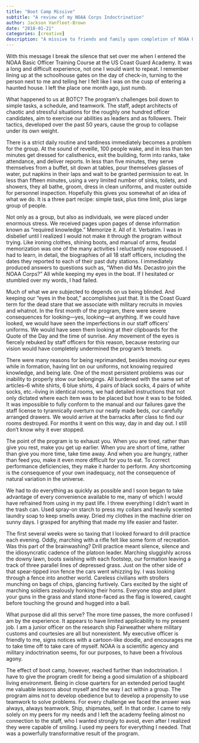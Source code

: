 ```yaml
---
title: "Boot Camp Missive"
subtitle: "A review of my NOAA Corps Indoctrination"
author: Jackson Vanfleet-Brown
date: "2018-01-21"
categories: [creative]
description: "A missive to friends and family upon completion of NOAA Officer basic training"
---
```


With this message I break the silence that set over me when I entered the NOAA Basic Officer Training Course at the US Coast Guard Academy. It was a long and difficult experience, not one I would want to repeat. I remember lining up at the schoolhouse gates on the day of check-in, turning to the person next to me and telling her I felt like I was on the cusp of entering a haunted house. I left the place one month ago, just numb.

What happened to us at BOTC? The program’s challenges boil down to simple tasks, a schedule, and teamwork. The staff, adept architects of chaotic and stressful situations for the roughly one hundred officer candidates, aim to exercise our abilities as leaders and as followers. Their tactics, developed over the past 50 years, cause the group to collapse under its own weight.

There is a strict daily routine and tardiness immediately becomes a problem for the group. At the sound of reveille, 100 people wake, and in less than ten minutes get dressed for calisthenics, exit the building, form into ranks, take attendance, and deliver reports. In less than five minutes, they serve themselves from a buffet, sit down at tables, pour themselves glasses of water, put napkins in their laps and wait to be granted permission to eat. In less than fifteen minutes, using a very limited number of sinks, toilets, and showers, they all bathe, groom, dress in clean uniforms, and muster outside for personnel inspection. Hopefully this gives you somewhat of an idea of what we do. It is a three part recipe: simple task, plus time limit, plus large group of people.

Not only as a group, but also as individuals, we were placed under enormous stress. We received pages upon pages of dense information known as “required knowledge.” Memorize it. All of it. Verbatim. I was in disbelief until I realized I would not make it through the program without trying. Like ironing clothes, shining boots, and manual of arms, feudal memorization was one of the many activities I reluctantly now espoused. I had to learn, in detail, the biographies of all 18 staff officers, including the dates they reported to each of their past duty stations. I immediately produced answers to questions such as, “When did Ms. Decastro join the NOAA Corps?” All while keeping my eyes in the boat. If I hesitated or stumbled over my words, I had failed.

Much of what we are subjected to depends on us being blinded. And keeping our “eyes in the boat,” accomplishes just that. It is the Coast Guard term for the dead stare that we associate with military recruits in movies and whatnot. In the first month of the program, there were severe consequences for looking—yes, looking—at anything. If we could have looked, we would have seen the imperfections in our staff officers’ uniforms. We would have seen them looking at their clipboards for the Quote of the Day and the time of sunrise. Any movement of the eyes is fiercely rebuked by staff officers for this reason, because restoring our vision would have completely undermined the program’s tenets.

There were many reasons for being reprimanded, besides moving our eyes while in formation, having lint on our uniforms, not knowing required knowledge, and being late. One of the most persistent problems was our inability to properly stow our belongings. All burdened with the same set of articles--6 white shirts, 6 blue shirts, 4 pairs of black socks, 4 pairs of white socks, etc.--living in identical rooms, we had detailed instructions that not only dictated where each item was to be placed but how it was to be folded. It was impossible to fully conform to the manual and our failures gave the staff license to tyrannically overturn our neatly made beds, our carefully arranged drawers. We would arrive at the barracks after class to find our rooms destroyed. For months it went on this way, day in and day out. I still don’t know why it ever stopped.

The point of the program is to exhaust you. When you are tired, rather than give you rest, make you get up earlier. When you are short of time, rather than give you more time, take time away. And when you are hungry, rather than feed you, make it even more difficult for you to eat. To correct performance deficiencies, they make it harder to perform. Any shortcoming is the consequence of your own inadequacy, not the consequence of natural variation in the universe.

We had to do everything as quickly as possible and I soon began to take advantage of every convenience available to me, many of which I would have refrained from using in my past life. I threw everything I didn’t want in the trash can. Used spray-on starch to press my collars and heavily scented laundry soap to keep smells away. Dried my clothes in the machine drier on sunny days. I grasped for anything that made my life easier and faster.

The first several weeks were so taxing that I looked forward to drill practice each evening. Oddly, marching with a rifle felt like some form of recreation. Was this part of the brainwashing? Drill practice meant silence, silence and the idiosyncratic cadence of the platoon leader. Marching sluggishly across the downy lawn, boots swishing with each footstep, our formation leaving a track of three parallel lines of depressed grass. Just on the other side of that spear-tipped iron fence the cars went whizzing by. I was looking through a fence into another world. Careless civilians with strollers munching on bags of chips, glancing furtively. Cars excited by the sight of marching soldiers zealously honking their horns. Everyone stop and plant your guns in the grass and stand stone-faced as the flag is lowered, caught before touching the ground and hugged into a ball.

What purpose did all this serve? The more time passes, the more confused I am by the experience. It appears to have limited applicability to my present job. I am a junior officer on the research ship Fairweather where military customs and courtesies are all but nonexistent. My executive officer is friendly to me, signs notices with a cartoon-like doodle, and encourages me to take time off to take care of myself. NOAA is a scientific agency and military indoctrination seems, for our purposes, to have been a frivolous agony.

The effect of boot camp, however, reached further than indoctrination. I have to give the program credit for being a good simulation of a shipboard living environment. Being in close quarters for an extended period taught me valuable lessons about myself and the way I act within a group. The program aims not to develop obedience but to develop a propensity to use teamwork to solve problems. For every challenge we faced the answer was always, always teamwork. Ship, shipmates, self. In that order. I came to rely solely on my peers for my needs and I left the academy feeling almost no connection to the staff, who I wanted strongly to avoid, even after I realized they were capable of smiling. I used my peers for everything I needed. That was a powerfully transformative result of the program.